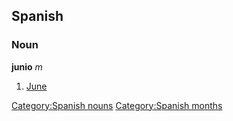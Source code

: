 == Spanish == 
=== Noun === 
'''junio''' ''m'' 
# [[June]] 
[[Category:Spanish nouns]]
[[Category:Spanish months]]